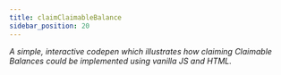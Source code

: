 ```yaml
---
title: claimClaimableBalance
sidebar_position: 20
---
```



_A simple, interactive codepen which illustrates how claiming Claimable Balances could be implemented using vanilla JS and HTML._

<InlineSandbox module="claimClaimableBalance" />